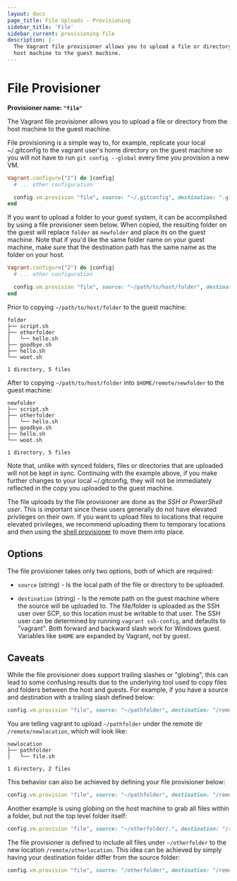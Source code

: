 ```yaml
---
layout: docs
page_title: File Uploads - Provisioning
sidebar_title: 'File'
sidebar_current: provisioning-file
description: |-
  The Vagrant file provisioner allows you to upload a file or directory from the
  host machine to the guest machine.
---
```


# File Provisioner

**Provisioner name: `"file"`**

The Vagrant file provisioner allows you to upload a file or directory from the
host machine to the guest machine.

File provisioning is a simple way to, for example, replicate your local
~/.gitconfig to the vagrant user's home directory on the guest machine so
you will not have to run `git config --global` every time you provision a
new VM.

```ruby
Vagrant.configure("2") do |config|
  # ... other configuration

  config.vm.provision "file", source: "~/.gitconfig", destination: ".gitconfig"
end
```

If you want to upload a folder to your guest system, it can be accomplished by
using a file provisioner seen below. When copied, the resulting folder on the guest will
replace `folder` as `newfolder` and place its on the guest machine. Note that if
you'd like the same folder name on your guest machine, make sure that the destination
path has the same name as the folder on your host.

```ruby
Vagrant.configure("2") do |config|
  # ... other configuration

  config.vm.provision "file", source: "~/path/to/host/folder", destination: "$HOME/remote/newfolder"
end
```

Prior to copying `~/path/to/host/folder` to the guest machine:

```text
folder
├── script.sh
├── otherfolder
│   └── hello.sh
├── goodbye.sh
├── hello.sh
└── woot.sh

1 directory, 5 files
```

After to copying `~/path/to/host/folder` into `$HOME/remote/newfolder` to the guest machine:

```text
newfolder
├── script.sh
├── otherfolder
│   └── hello.sh
├── goodbye.sh
├── hello.sh
└── woot.sh

1 directory, 5 files
```

Note that, unlike with synced folders, files or directories that are uploaded
will not be kept in sync. Continuing with the example above, if you make
further changes to your local ~/.gitconfig, they will not be immediately
reflected in the copy you uploaded to the guest machine.

The file uploads by the file provisioner are done as the
_SSH or PowerShell user_. This is important since these users generally
do not have elevated privileges on their own. If you want to upload files to
locations that require elevated privileges, we recommend uploading them
to temporary locations and then using the
[shell provisioner](/docs/provisioning/shell.html)
to move them into place.

## Options

The file provisioner takes only two options, both of which are required:

- `source` (string) - Is the local path of the file or directory to be
  uploaded.

- `destination` (string) - Is the remote path on the guest machine where
  the source will be uploaded to. The file/folder is uploaded as the SSH user
  over SCP, so this location must be writable to that user. The SSH user can be
  determined by running `vagrant ssh-config`, and defaults to "vagrant". Both
  forward and backward slash work for Windows guest. Variables like `$HOME` are
  expanded by Vagrant, not by guest.

## Caveats

While the file provisioner does support trailing slashes or "globing", this can
lead to some confusing results due to the underlying tool used to copy files and
folders between the host and guests. For example, if you have a source and
destination with a trailing slash defined below:

```ruby
config.vm.provision "file", source: "~/pathfolder", destination: "/remote/newlocation/"
```

You are telling vagrant to upload `~/pathfolder` under the remote dir `/remote/newlocation`,
which will look like:

```text
newlocation
├── pathfolder
│   └── file.sh

1 directory, 2 files
```

This behavior can also be achieved by defining your file provisioner below:

```ruby
config.vm.provision "file", source: "~/pathfolder", destination: "/remote/newlocation/pathfolder"
```

Another example is using globing on the host machine to grab all files within a
folder, but not the top level folder itself:

```ruby
config.vm.provision "file", source: "~/otherfolder/.", destination: "/remote/otherlocation"
```

The file provisioner is defined to include all files under `~/otherfolder`
to the new location `/remote/otherlocation`. This idea can be achieved by simply
having your destination folder differ from the source folder:

```ruby
config.vm.provision "file", source: "/otherfolder", destination: "/remote/otherlocation"
```
